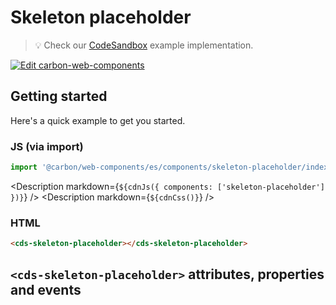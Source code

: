 
# Skeleton placeholder

> 💡 Check our
> [CodeSandbox](https://codesandbox.io/s/github/carbon-design-system/carbon-for-ibm-dotcom/tree/feat/cwc-v2/packages/carbon-web-components/examples/codesandbox/basic/components/skeleton-placeholder)
> example implementation.

[![Edit carbon-web-components](https://codesandbox.io/static/img/play-codesandbox.svg)](https://codesandbox.io/s/github/carbon-design-system/carbon-for-ibm-dotcom/tree/feat/cwc-v2/packages/carbon-web-components/examples/codesandbox/basic/components/skeleton-placeholder)

## Getting started

Here's a quick example to get you started.

### JS (via import)

```javascript
import '@carbon/web-components/es/components/skeleton-placeholder/index.js';
```

<Description markdown={`${cdnJs({ components: ['skeleton-placeholder'] })}`} />
<Description markdown={`${cdnCss()}`} />

### HTML

```html
<cds-skeleton-placeholder></cds-skeleton-placeholder>
```

## `<cds-skeleton-placeholder>` attributes, properties and events

<Props of="cds-skeleton-placeholder" />
